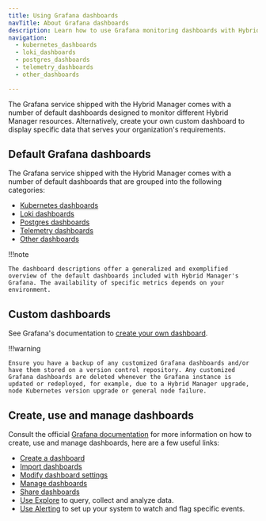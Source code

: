 ```yaml
---
title: Using Grafana dashboards
navTitle: About Grafana dashboards
description: Learn how to use Grafana monitoring dashboards with Hybrid Manager.
navigation:
  - kubernetes_dashboards
  - loki_dashboards
  - postgres_dashboards
  - telemetry_dashboards
  - other_dashboards

---
```


The Grafana service shipped with the Hybrid Manager comes with a number of default dashboards designed to monitor different Hybrid Manager resources. Alternatively, create your own custom dashboard to display specific data that serves your organization's requirements.

## Default Grafana dashboards

The Grafana service shipped with the Hybrid Manager comes with a number of default dashboards that are grouped into the following categories: 

-   [Kubernetes dashboards](kubernetes_dashboards.mdx)
-   [Loki dashboards](loki_dashboards.mdx)
-   [Postgres dashboards](postgres_dashboards.mdx)
-   [Telemetry dashboards](telemetry_dashboards.mdx)
-   [Other dashboards](other_dashboards.mdx)

!!!note

    The dashboard descriptions offer a generalized and exemplified overview of the default dashboards included with Hybrid Manager's Grafana. The availability of specific metrics depends on your environment.

## Custom dashboards

See Grafana's documentation to [create your own dashboard](https://grafana.com/docs/grafana/latest/dashboards/build-dashboards/create-dashboard/).

!!!warning

    Ensure you have a backup of any customized Grafana dashboards and/or have them stored on a version control repository. Any customized Grafana dashboards are deleted whenever the Grafana instance is updated or redeployed, for example, due to a Hybrid Manager upgrade, node Kubernetes version upgrade or general node failure. 

## Create, use and manage dashboards

Consult the official [Grafana documentation](https://grafana.com/docs/grafana/latest/) for more information on how to create, use and manage dashboards, here are a few useful links:

-   [Create a dashboard](https://grafana.com/docs/grafana/latest/dashboards/build-dashboards/create-dashboard/)
-   [Import dashboards](https://grafana.com/docs/grafana/latest/dashboards/build-dashboards/import-dashboards/)
-   [Modify dashboard settings](https://grafana.com/docs/grafana/latest/dashboards/build-dashboards/modify-dashboard-settings/)
-   [Manage dashboards](https://grafana.com/docs/grafana/latest/dashboards/manage-dashboards/)
-   [Share dashboards](https://grafana.com/docs/grafana/latest/dashboards/share-dashboards-panels/)
-   [Use Explore](https://grafana.com/docs/grafana/latest/explore/) to query, collect and analyze data. 
-   [Use Alerting](https://grafana.com/docs/grafana/latest/alerting/) to set up your system to watch and flag specific events.
